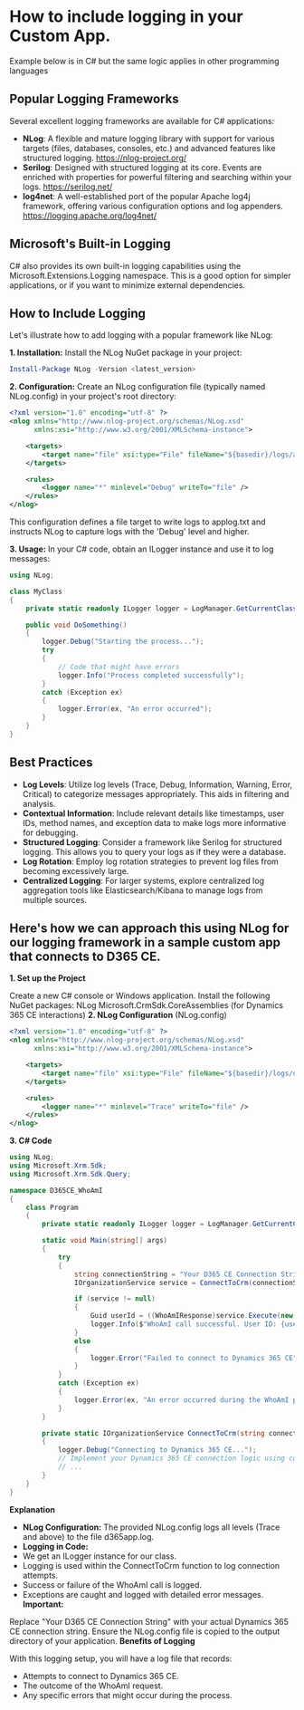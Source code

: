 # How to include logging in your Custom App.
Example below is in C# but the same logic applies in other programming languages

## Popular Logging Frameworks

Several excellent logging frameworks are available for C# applications:

- **NLog**: A flexible and mature logging library with support for various targets (files, databases, consoles, etc.) and advanced features like structured logging. https://nlog-project.org/
- **Serilog**: Designed with structured logging at its core. Events are enriched with properties for powerful filtering and searching within your logs. https://serilog.net/
- **log4net**: A well-established port of the popular Apache log4j framework, offering various configuration options and log appenders. https://logging.apache.org/log4net/

## Microsoft's Built-in Logging

C# also provides its own built-in logging capabilities using the Microsoft.Extensions.Logging namespace. This is a good option for simpler applications, or if you want to minimize external dependencies.

## How to Include Logging

Let's illustrate how to add logging with a popular framework like NLog:

**1. Installation:**
Install the NLog NuGet package in your project:

```PowerShell
Install-Package NLog -Version <latest_version>
```

**2. Configuration:**
Create an NLog configuration file (typically named NLog.config) in your project's root directory:

```XML
<?xml version="1.0" encoding="utf-8" ?>
<nlog xmlns="http://www.nlog-project.org/schemas/NLog.xsd"
      xmlns:xsi="http://www.w3.org/2001/XMLSchema-instance">

    <targets>
        <target name="file" xsi:type="File" fileName="${basedir}/logs/applog.txt" />
    </targets>

    <rules>
        <logger name="*" minlevel="Debug" writeTo="file" />
    </rules>
</nlog>
```

This configuration defines a file target to write logs to applog.txt and instructs NLog to capture logs with the 'Debug' level and higher.

**3. Usage:**
In your C# code, obtain an ILogger instance and use it to log messages:

```C#
using NLog;

class MyClass
{
    private static readonly ILogger logger = LogManager.GetCurrentClassLogger();

    public void DoSomething()
    {
        logger.Debug("Starting the process...");
        try 
        {
            // Code that might have errors
            logger.Info("Process completed successfully"); 
        }
        catch (Exception ex)
        {
            logger.Error(ex, "An error occurred");
        }
    }
}
```

## Best Practices

- **Log Levels**: Utilize log levels (Trace, Debug, Information, Warning, Error, Critical) to categorize messages appropriately. This aids in filtering and analysis.
- **Contextual Information**: Include relevant details like timestamps, user IDs, method names, and exception data to make logs more informative for debugging.
- **Structured Logging**: Consider a framework like Serilog for structured logging. This allows you to query your logs as if they were a database.
- **Log Rotation**: Employ log rotation strategies to prevent log files from becoming excessively large.
- **Centralized Logging**: For larger systems, explore centralized log aggregation tools like Elasticsearch/Kibana to manage logs from multiple sources.

## Here's how we can approach this using NLog for our logging framework in a sample custom app that connects to D365 CE.

**1. Set up the Project**

Create a new C# console or Windows application.
Install the following NuGet packages:
NLog
Microsoft.CrmSdk.CoreAssemblies (for Dynamics 365 CE interactions)
**2. NLog Configuration** (NLog.config)

```XML
<?xml version="1.0" encoding="utf-8" ?>
<nlog xmlns="http://www.nlog-project.org/schemas/NLog.xsd"
      xmlns:xsi="http://www.w3.org/2001/XMLSchema-instance">

    <targets>
        <target name="file" xsi:type="File" fileName="${basedir}/logs/d365app.log" />
    </targets>

    <rules>
        <logger name="*" minlevel="Trace" writeTo="file" />
    </rules>
</nlog>
```

**3. C# Code**

```C#
using NLog;
using Microsoft.Xrm.Sdk;
using Microsoft.Xrm.Sdk.Query;

namespace D365CE_WhoAmI
{
    class Program
    {
        private static readonly ILogger logger = LogManager.GetCurrentClassLogger();

        static void Main(string[] args)
        {
            try
            {
                string connectionString = "Your D365 CE Connection String";
                IOrganizationService service = ConnectToCrm(connectionString);

                if (service != null)
                {
                    Guid userId = ((WhoAmIResponse)service.Execute(new WhoAmIRequest())).UserId;
                    logger.Info($"WhoAmI call successful. User ID: {userId}");
                } 
                else
                {
                    logger.Error("Failed to connect to Dynamics 365 CE");
                }
            }
            catch (Exception ex)
            {
                logger.Error(ex, "An error occurred during the WhoAmI process");
            }
        }

        private static IOrganizationService ConnectToCrm(string connectionString)
        {
            logger.Debug("Connecting to Dynamics 365 CE...");
            // Implement your Dynamics 365 CE connection logic using connectionString
            // ...
        }
    }
}
```

**Explanation**

- **NLog Configuration:** The provided NLog.config logs all levels (Trace and above) to the file d365app.log.
- **Logging in Code:**
- We get an ILogger instance for our class.
- Logging is used within the ConnectToCrm function to log connection attempts.
- Success or failure of the WhoAmI call is logged.
- Exceptions are caught and logged with detailed error messages.
**Important:**

Replace "Your D365 CE Connection String" with your actual Dynamics 365 CE connection string.
Ensure the NLog.config file is copied to the output directory of your application.
**Benefits of Logging**

With this logging setup, you will have a log file that records:

- Attempts to connect to Dynamics 365 CE.
- The outcome of the WhoAmI request.
- Any specific errors that might occur during the process.